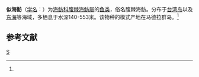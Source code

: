 {{Speciesbox
| taxon = Cyttopsis rosens
| binomial_authority = (Lowe, 1843)<ref name='id6936'>{{cite web| url =http://www.bioinfo.cn/db05/BjdwSpecies.php?action=view&id=6936| title =似海鲂| work =《中国动物物种编目数据库》| publisher =中国科学院微生物研究所| author =中国科学院动物研究所| accessdate =2009-04-11| deadurl =yes| archiveurl =https://web.archive.org/web/20160305004656/http://www.bioinfo.cn/db05/BjdwSpecies.php?action=view&id=6936| archivedate =2016-03-05}}</ref>
}}

'''似海鲂'''（[[学名|学名]]：{{lang|la|''Cyttopsis rosens''}}）为[[海鲂科|海鲂科]][[腹棘海魴屬|腹棘海魴屬]]的[[鱼类|鱼类]]，俗名腹棘海鲂。分布于[[台湾岛|台湾岛]]以及[[东海|东海]]等海域，多栖息于水深140-553米。该物种的模式产地在马德拉群岛。<ref name='id6936'/>

== 参考文献 ==
{{reflist}}

{{鱼类小作品}}
{{Taxonbar}}
[[Category:腹棘海魴屬|S]]
